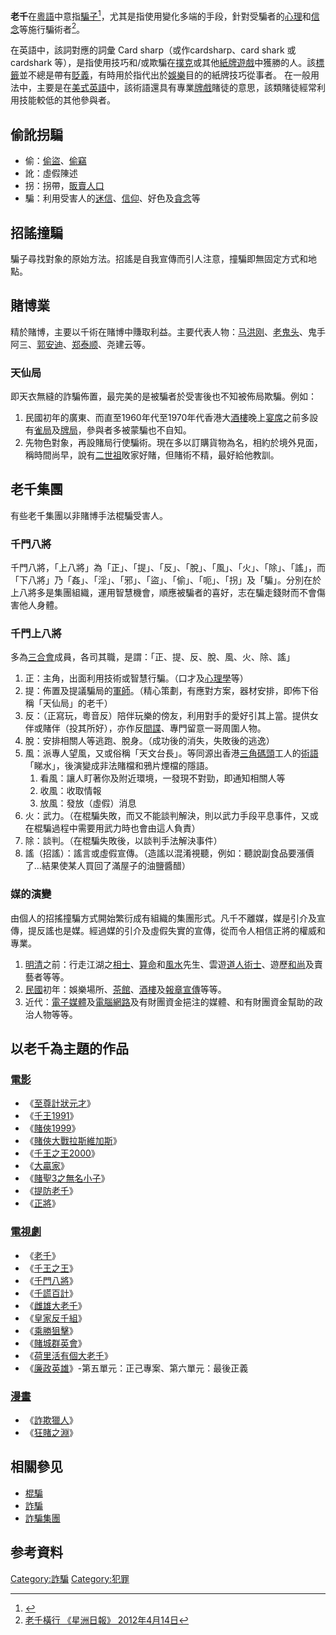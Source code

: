 {{Otheruses|老千 (電視劇)|subject=粵語意思中的騙子|other=同名韓國電視劇}}
{{Redirect2|千門八將|同名電影|千門八將 (電影)}}

{{original research|time=2019-07-28T14:30:58+00:00}}
{{Refimprove|time=2012-11-28T14:57:27+00:00 }}

'''老千'''在[[粵語|粵語]]中意指[[騙子|騙子]]<ref>{{Cite web|title=老千 - 維基詞典，自由的多語言詞典|url=https://zh.wiktionary.org/wiki/%E8%80%81%E5%8D%83|access-date=2021-12-31|work=zh.wiktionary.org|language=zh-Hant|archive-date=2021-12-31|archive-url=https://web.archive.org/web/20211231040055/https://zh.wiktionary.org/wiki/%E8%80%81%E5%8D%83|dead-url=no}}</ref>，尤其是指使用變化多端的手段，針對受騙者的[[心理|心理]]和[[信念|信念]]等施行騙術者<ref>[http://mykampung.sinchew.com.my/node/187766?tid=53 老千橫行 《星洲日報》 2012年4月14日]{{Dead link|date=2019年11月|bot=InternetArchiveBot|fix-attempted=yes}}</ref>。

在英語中，該詞對應的詞彙 Card sharp（或作cardsharp、card shark 或 cardshark 等），是指使用技巧和/或欺騙在[[撲克|撲克]]或其他[[紙牌遊戲|紙牌遊戲]]中獲勝的人。該[[標籤效應|標籤]]並不總是帶有[[貶義|貶義]]，有時用於指代出於[[娛樂|娛樂]]目的的紙牌技巧從事者。 在一般用法中，主要是在[[美式英語|美式英語]]中，該術語還具有專業[[牌戲|牌戲]]賭徒的意思，該類賭徒經常利用技能較低的其他參與者。

== 偷訛拐騙 ==
* 偷：[[偷盜|偷盜]]、[[偷竊|偷竊]]
* 訛：虛假陳述
* 拐：拐帶，[[販賣人口|販賣人口]]
* 騙：利用受害人的[[迷信|迷信]]、[[信仰|信仰]]、好色及[[貪心|貪念]]等

== 招謠撞騙 ==
騙子尋找對象的原始方法。招謠是自我宣傳而引人注意，撞騙即無固定方式和地點。

== 賭博業 ==
精於賭博，主要以千術在賭博中賺取利益。主要代表人物：[[马洪刚|马洪刚]]、[[老鬼头|老鬼头]]、鬼手阿三、[[郭安迪|郭安迪]]、[[郑泰顺|郑泰顺]]、尧建云等。

=== 天仙局 ===
即天衣無縫的詐騙佈置，最完美的是被騙者於受害後也不知被佈局欺騙。例如：
# 民國初年的廣東、而直至1960年代至1970年代香港大[[酒樓|酒樓]]晚上[[宴席|宴席]]之前多設有[[雀局|雀局]]及[[牌局|牌局]]，參與者多被蒙騙也不自知。
# 先物色對象，再設賭局行使騙術。現在多以訂購貨物為名，相約於境外見面，稱時間尚早，說有[[二世祖|二世祖]]敗家好賭，但賭術不精，最好給他教訓。

== 老千集團 ==
有些老千集團以非賭博手法棍騙受害人。
=== 千門八將 ===
千門八將，「上八將」為「正」、「提」、「反」、「脫」、「風」、「火」、「除」、「謠」，而「下八將」乃「姦」、「淫」、「邪」、「盜」、「偷」、「呃」、「拐」及「騙」。分別在於上八將多是集團組織，運用智慧機會，順應被騙者的喜好，志在騙走錢財而不會傷害他人身體。

=== 千門上八將 ===
多為[[三合會|三合會]]成員，各司其職，是謂：「正、提、反、脫、風、火、除、謠」

# 正：主角，出面利用技術或智慧行騙。（口才及[[心理學|心理學]]等）
# 提：佈置及提議騙局的[[軍師|軍師]]。（精心策劃，有應對方案，器材安排，即佈下俗稱「天仙局」的老千）
# 反：（正寫玩，粵音反）陪伴玩樂的傍友，利用對手的愛好引其上當。提供女伴或賭伴（投其所好），亦作反[[間諜|間諜]]、專門留意一哥周圍人物。
# 脫：安排相關人等逃跑、脫身。（成功後的消失，失敗後的逃逸）
# 風：派專人望風，又或俗稱「天文台長」。等同源出香港[[三角碼頭|三角碼頭]]工人的[[術語|術語]]「睇水」，後演變成非法賭檔和鴉片煙檔的隱語。
##看風：讓人盯著你及附近環境，一發現不對勁，即通知相關人等
##收風：收取情報 
##放風：發放（虛假）消息 
# 火：武力。（在棍騙失敗，而又不能談判解決，則以武力手段平息事件，又或在棍騙過程中需要用武力時也會由這人負責）
# 除：談判。（在棍騙失敗後，以談判手法解決事件）
# 謠（招謠）：謠言或虛假宣傳。（造謠以混淆視聽，例如：聽說副食品要漲價了...結果使某人買回了滿屋子的油鹽醬醋）

=== 媒的演變 ===
由個人的招搖撞騙方式開始繁衍成有組織的集團形式。凡千不離媒，媒是引介及宣傳，提反謠也是媒。經過媒的引介及虛假失實的宣傳，從而令人相信正將的權威和專業。

# [[明清|明清]]之前：行走江湖之[[相術|相士]]、[[算命|算命]]和[[風水|風水]]先生、雲遊[[道人|道人]][[方術|術士]]、遊歷[[和尚|和尚]]及賣藝者等等。
# [[中華民國大陸時期|民國]]初年：娛樂場所、[[茶館|茶館]]、[[酒樓|酒樓]]及[[報章|報章]][[宣傳|宣傳]]等等。
# 近代：[[電子媒體|電子媒體]]及[[電腦網路|電腦網路]]及有財團資金挹注的媒體、和有財團資金幫助的政治人物等等。

== 以老千為主題的作品 ==

===[[電影|電影]]===
*《[[至尊計狀元才|至尊計狀元才]]》
*《[[千王1991|千王1991]]》
*《[[賭俠1999|賭俠1999]]》
*《[[賭俠大戰拉斯維加斯|賭俠大戰拉斯維加斯]]》
*《[[千王之王2000|千王之王2000]]》
*《[[大贏家|大贏家]]》
*《[[賭聖3之無名小子|賭聖3之無名小子]]》
*《[[提防老千|提防老千]]》
*《[[正將|正將]]》

===[[電視劇|電視劇]]===
*《[[老千_(電視劇)|老千]]》
*《[[千王之王|千王之王]]》
*《[[千門八將_(電視劇)|千門八將]]》
*《[[千謊百計|千謊百計]]》
*《[[雌雄大老千|雌雄大老千]]》
*《[[皇家反千組|皇家反千組]]》
*《[[乘勝狙擊|乘勝狙擊]]》
*《[[賭城群英會|賭城群英會]]》
*《[[荷里活有個大老千|荷里活有個大老千]]》
*《[[廉政英雄|廉政英雄]]》-第五單元：正己專案、第六單元：最後正義

===[[漫畫|漫畫]]===
*《[[詐欺獵人|詐欺獵人]]》
*《[[狂賭之淵|狂賭之淵]]》

== 相關參见 ==
* [[棍騙|棍騙]]
* [[詐騙|詐騙]]
* [[詐騙集團|詐騙集團]]

==参考資料==
{{reflist|30em}}

[[Category:詐騙|Category:詐騙]]
[[Category:犯罪|Category:犯罪]]
